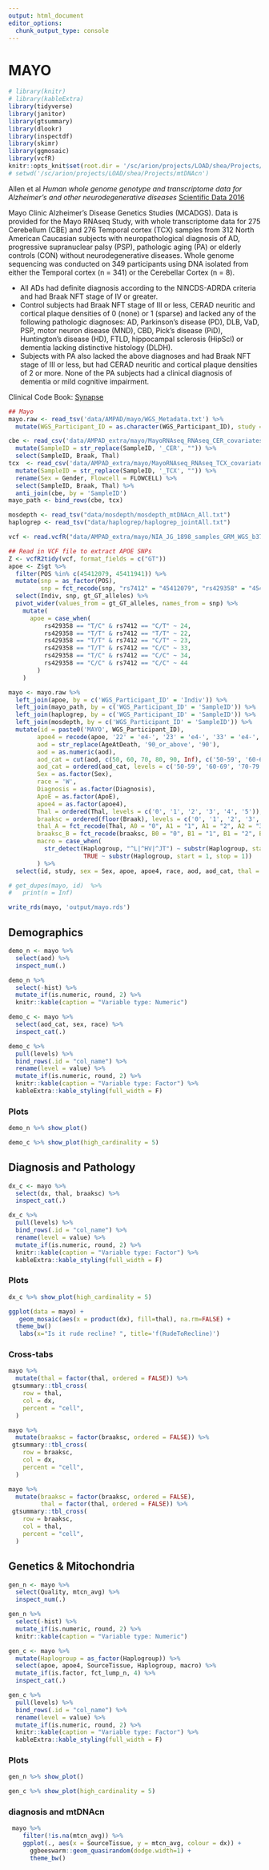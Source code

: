 ```yaml
---
output: html_document
editor_options: 
  chunk_output_type: console
---
```

# MAYO
```r
# library(knitr)
# library(kableExtra)
library(tidyverse)
library(janitor)
library(gtsummary)
library(dlookr)
library(inspectdf)
library(skimr)
library(ggmosaic)
library(vcfR)
knitr::opts_knit$set(root.dir = '/sc/arion/projects/LOAD/shea/Projects/mtDNAcn')
# setwd('/sc/arion/projects/LOAD/shea/Projects/mtDNAcn')
```

Allen et al *Human whole genome genotype and transcriptome data for Alzheimer’s and other neurodegenerative diseases* [Scientific Data 2016](https://www.nature.com/articles/sdata201689)

Mayo Clinic Alzheimer’s Disease Genetics Studies (MCADGS). Data is provided for the Mayo RNAseq Study, with whole transcriptome data for 275 Cerebellum (CBE) and 276 Temporal cortex (TCX) samples from 312 North American Caucasian subjects with neuropathological diagnosis of AD, progressive supranuclear palsy (PSP), pathologic aging (PA) or elderly controls (CON) without neurodegenerative diseases. Whole genome sequencing was conducted on 349 participants using DNA isolated from either the Temporal cortex (n = 341) or the Cerebellar Cortex (n = 8).

* All ADs had definite diagnosis according to the NINCDS-ADRDA criteria and had Braak NFT stage of IV or greater. 
* Control subjects had Braak NFT stage of III or less, CERAD neuritic and cortical plaque densities of 0 (none) or 1 (sparse) and lacked any of the following pathologic diagnoses: AD, Parkinson’s disease (PD), DLB, VaD, PSP, motor neuron disease (MND), CBD, Pick’s disease (PiD), Huntington’s disease (HD), FTLD, hippocampal sclerosis (HipScl) or dementia lacking distinctive histology (DLDH). 
* Subjects with PA also lacked the above diagnoses and had Braak NFT stage of III or less, but had CERAD neuritic and cortical plaque densities of 2 or more. None of the PA subjects had a clinical diagnosis of dementia or mild cognitive impairment. 

Clinical Code Book: [Synapse](https://adknowledgeportal.synapse.org/Explore/Studies?Study=syn5550404)

```r
## Mayo
mayo.raw <- read_tsv('data/AMPAD/mayo/WGS_Metadata.txt') %>%
  mutate(WGS_Participant_ID = as.character(WGS_Participant_ID), study = 'MAYO') 

cbe <- read_csv('data/AMPAD_extra/mayo/MayoRNAseq_RNAseq_CER_covariates.csv') %>% 
  mutate(SampleID = str_replace(SampleID, '_CER', "")) %>% 
  select(SampleID, Braak, Thal)
tcx  <- read_csv('data/AMPAD_extra/mayo/MayoRNAseq_RNAseq_TCX_covariates.csv')  %>% 
  mutate(SampleID = str_replace(SampleID, '_TCX', "")) %>% 
  rename(Sex = Gender, Flowcell = FLOWCELL) %>% 
  select(SampleID, Braak, Thal) %>% 
  anti_join(cbe, by = 'SampleID') 
mayo_path <- bind_rows(cbe, tcx)

mosdepth <- read_tsv("data/mosdepth/mosdepth_mtDNAcn_All.txt")
haplogrep <- read_tsv("data/haplogrep/haplogrep_jointAll.txt")

vcf <- read.vcfR("data/AMPAD_extra/mayo/NIA_JG_1898_samples_GRM_WGS_b37_JointAnalysis01_2017-12-08_APOE.recalibrated_variants.Mayo.vcf.gz")
```

```r

## Read in VCF file to extract APOE SNPs
Z <- vcfR2tidy(vcf, format_fields = c("GT"))
apoe <- Z$gt %>% 
  filter(POS %in% c(45412079, 45411941)) %>% 
  mutate(snp = as_factor(POS), 
         snp = fct_recode(snp, "rs7412" = "45412079", "rs429358" = "45411941")) %>%
  select(Indiv, snp, gt_GT_alleles) %>% 
  pivot_wider(values_from = gt_GT_alleles, names_from = snp) %>% 
    mutate(
      apoe = case_when(
          rs429358 == "T/C" & rs7412 == "C/T" ~ 24,
          rs429358 == "T/T" & rs7412 == "T/T" ~ 22,
          rs429358 == "T/T" & rs7412 == "C/T" ~ 23,
          rs429358 == "T/T" & rs7412 == "C/C" ~ 33,
          rs429358 == "T/C" & rs7412 == "C/C" ~ 34,
          rs429358 == "C/C" & rs7412 == "C/C" ~ 44
        )
    )

mayo <- mayo.raw %>%
  left_join(apoe, by = c('WGS_Participant_ID' = 'Indiv')) %>% 
  left_join(mayo_path, by = c('WGS_Participant_ID' = 'SampleID')) %>%
  left_join(haplogrep, by = c('WGS_Participant_ID' = 'SampleID')) %>%
  left_join(mosdepth, by = c('WGS_Participant_ID' = 'SampleID')) %>%
  mutate(id = paste0('MAYO', WGS_Participant_ID),
        apoe4 = recode(apoe, '22' = 'e4-', '23' = 'e4-', '33' = 'e4-', '24' = 'e4+', '34' = 'e4+', '44' = 'e4+'),
        aod = str_replace(AgeAtDeath, '90_or_above', '90'),
        aod = as.numeric(aod),
        aod_cat = cut(aod, c(50, 60, 70, 80, 90, Inf), c('50-59', '60-69', '70-79', '80-89', '90+'), right = FALSE),
        aod_cat = ordered(aod_cat, levels = c('50-59', '60-69', '70-79', '80-89', '90+')),
        Sex = as.factor(Sex), 
        race = 'W',
        Diagnosis = as.factor(Diagnosis), 
        ApoE = as.factor(ApoE), 
        apoe4 = as.factor(apoe4), 
        Thal = ordered(Thal, levels = c('0', '1', '2', '3', '4', '5')),
        braaksc = ordered(floor(Braak), levels = c('0', '1', '2', '3', '4', '5', '6')), 
        thal_A = fct_recode(Thal, A0 = "0", A1 = "1", A1 = "2", A2 = "3", A3 = "4", A3 = "5"),
        braaksc_B = fct_recode(braaksc, B0 = "0", B1 = "1", B1 = "2", B2 = "3", B2 = "4", B3 = "5", B3 = "6"), 
        macro = case_when(
          str_detect(Haplogroup, "^L|^HV|^JT") ~ substr(Haplogroup, start = 1, stop = 2),
                     TRUE ~ substr(Haplogroup, start = 1, stop = 1))
        ) %>%
  select(id, study, sex = Sex, apoe, apoe4, race, aod, aod_cat, thal = Thal, braaksc, SourceTissue = WGS_Source_Tissue_Type, dx = Diagnosis, mtcn_avg, Haplogroup, Quality, macro)

# get_dupes(mayo, id)  %>%
#   print(n = Inf)

write_rds(mayo, 'output/mayo.rds')
```

## Demographics 

```r
demo_n <- mayo %>% 
  select(aod) %>% 
  inspect_num(.) 

demo_n %>% 
  select(-hist) %>% 
  mutate_if(is.numeric, round, 2) %>%
  knitr::kable(caption = "Variable type: Numeric") 
```

```r
demo_c <- mayo %>% 
  select(aod_cat, sex, race) %>% 
  inspect_cat(.)   

demo_c %>% 
  pull(levels) %>% 
  bind_rows(.id = "col_name") %>% 
  rename(level = value) %>% 
  mutate_if(is.numeric, round, 2) %>% 
  knitr::kable(caption = "Variable type: Factor") %>%
  kableExtra::kable_styling(full_width = F)
```

### Plots 

```r
demo_n %>% show_plot()

demo_c %>% show_plot(high_cardinality = 5)
```

## Diagnosis and Pathology 

```r
dx_c <- mayo %>% 
  select(dx, thal, braaksc) %>% 
  inspect_cat(.)   

dx_c %>% 
  pull(levels) %>% 
  bind_rows(.id = "col_name") %>% 
  rename(level = value) %>% 
  mutate_if(is.numeric, round, 2) %>% 
  knitr::kable(caption = "Variable type: Factor") %>%
  kableExtra::kable_styling(full_width = F)
```

### Plots 

```r
dx_c %>% show_plot(high_cardinality = 5)

ggplot(data = mayo) +
   geom_mosaic(aes(x = product(dx), fill=thal), na.rm=FALSE) +
  theme_bw()
   labs(x="Is it rude recline? ", title='f(RudeToRecline)') 

```

### Cross-tabs 
```r
mayo %>% 
  mutate(thal = factor(thal, ordered = FALSE)) %>%
 gtsummary::tbl_cross(
    row = thal, 
    col = dx, 
    percent = "cell",
  ) 
```

```r
mayo %>% 
  mutate(braaksc = factor(braaksc, ordered = FALSE)) %>%
 gtsummary::tbl_cross(
    row = braaksc, 
    col = dx, 
    percent = "cell",
  ) 
```


```r
mayo %>% 
  mutate(braaksc = factor(braaksc, ordered = FALSE), 
         thal = factor(thal, ordered = FALSE)) %>%
 gtsummary::tbl_cross(
    row = braaksc, 
    col = thal, 
    percent = "cell",
  ) 
```

## Genetics & Mitochondria

```r
gen_n <- mayo %>% 
  select(Quality, mtcn_avg) %>% 
  inspect_num(.) 

gen_n %>% 
  select(-hist) %>% 
  mutate_if(is.numeric, round, 2) %>%
  knitr::kable(caption = "Variable type: Numeric") 
```

```r
gen_c <- mayo %>% 
  mutate(Haplogroup = as_factor(Haplogroup)) %>%
  select(apoe, apoe4, SourceTissue, Haplogroup, macro) %>% 
  mutate_if(is.factor, fct_lump_n, 4) %>%
  inspect_cat(.)   

gen_c %>% 
  pull(levels) %>% 
  bind_rows(.id = "col_name") %>% 
  rename(level = value) %>% 
  mutate_if(is.numeric, round, 2) %>% 
  knitr::kable(caption = "Variable type: Factor") %>%
  kableExtra::kable_styling(full_width = F)
```

### Plots 

```r
gen_n %>% show_plot()

gen_c %>% show_plot(high_cardinality = 5)
```

### diagnosis and mtDNAcn

```r
 mayo %>%
    filter(!is.na(mtcn_avg)) %>%
    ggplot(., aes(x = SourceTissue, y = mtcn_avg, colour = dx)) + 
      ggbeeswarm::geom_quasirandom(dodge.width=1) + 
      theme_bw()

```


